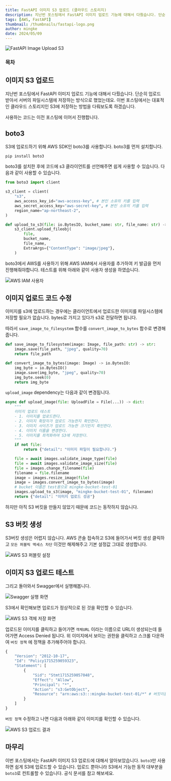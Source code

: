 ```yaml
---
title: FastAPI 이미지 S3 업로드 (클라우드 스토리지)
description: 지난번 포스팅에서 FastAPI 이미지 업로드 기능에 대해서 다뤘습니다. 단순히 업로드 받아서 서버의 파일시스템에 저장하는 방식으로 했었는데요. 이번 포스팅에서는 대표적인 클라우드 스토리지인 S3에 저장하는 방법을 다뤄보도록 하겠습니다.
tags: [AWS, FastAPI]
thumbnail: /thumbnails/fastapi-logo.png
author: mingke
date: 2024/05/09
---
```


<Image src="/thumbnails/fastapi-logo.png" alt="FastAPI Image Upload S3" />

### 목차

## 이미지 S3 업로드

지난번 포스팅에서 FastAPI 이미지 업로드 기능에 대해서 다뤘습니다. 단순히 업로드 받아서 서버의 파일시스템에 저장하는 방식으로 했었는데요. 이번 포스팅에서는 대표적인 클라우드 스토리지인 S3에 저장하는 방법을 다뤄보도록 하겠습니다.

사용하는 코드는 이전 포스팅에 이어서 진행합니다.

<Link url="https://chaechae.life/blog/fastapi-image-upload" />

## boto3

S3에 업로드하기 위해 AWS SDK인 boto3를 사용합니다. boto3를 먼저 설치합니다.

```bash
pip install boto3
```

boto3를 설치한 후에 코드에 s3 클라이언트를 선언해주면 쉽게 사용할 수 있습니다. 다음과 같이 사용할 수 있습니다.

```python
from boto3 import client

s3_client = client(
    "s3",
    aws_access_key_id="aws-access-key", # 본인 소유의 키를 입력
    aws_secret_access_key="aws-secret-key", # 본인 소유의 키를 입력
    region_name="ap-northeast-2",
)

def upload_to_s3(file: io.BytesIO, bucket_name: str, file_name: str) -> None:
    s3_client.upload_fileobj(
        file,
        bucket_name,
        file_name,
        ExtraArgs={"ContentType": "image/jpeg"},
    )
```

boto3에서 AWS를 사용하기 위해 AWS IAM에서 사용자를 추가하여 키 발급을 먼저 진행해줘야합니다. 테스트를 위해 아래와 같이 사용자 생성을 하였습니다.

<Image src="/fastapi-image-upload-s3/01.jpg" alt="AWS IAM 사용자" fullWidth={false} />

## 이미지 업로드 코드 수정

이미지를 s3에 업로드하는 경우에는 클라이언트에서 업로드한 이미지를 파일시스템에 저장할 필요가 없습니다. bytes로 가지고 있다가 s3로 전달하면 됩니다.

따라서 `save_image_to_filesystem` 함수를 `convert_image_to_bytes` 함수로 변경해줍니다.

```python
def save_image_to_filesystem(image: Image, file_path: str) -> str:
    image.save(file_path, "jpeg", quality=70)
    return file_path

def convert_image_to_bytes(image: Image) -> io.BytesIO:
    img_byte = io.BytesIO()
    image.save(img_byte, "jpeg", quality=70)
    img_byte.seek(0)
    return img_byte

```

`upload_image` dependency는 다음과 같이 변경됩니다.

```python
async def upload_image(file: UploadFile = File(...)) -> dict:
    """
    이미지 업로드 테스트
    - 1. 이미지를 업로드한다.
    - 2. 이미지 확장자가 업로드 가능한지 확인한다.
    - 3. 이미지 사이즈가 업로드 가능한 크기인지 확인한다.
    - 4. 이미지 이름을 변경한다.
    - 5. 이미지를 최적화하여 S3에 저장한다.
    """
    if not file:
        return {"detail": "이미지 파일이 필요합니다."}

    file = await images.validate_image_type(file)
    file = await images.validate_image_size(file)
    file = images.change_filename(file)
    filename = file.filename
    image = images.resize_image(file)
    image = images.convert_image_to_bytes(image)
    # bucket 이름은 test용으로 mingke-bucket-test-01
    images.upload_to_s3(image, "mingke-bucket-test-01", filename)
    return {"detail": "이미지 업로드 성공"}
```

하지만 아직 S3 버킷을 만들지 않았기 때문에 코드는 동작하지 않습니다.

## S3 버킷 생성

S3버킷 생성은 어렵지 않습니다. AWS 콘솔 접속하고 S3에 들어가서 버킷 생성 클릭하고 `모든 퍼블릭 액세스 차단` 이것만 해제해주고 기본 설정값 그대로 생성합니다.

<Image src="/fastapi-image-upload-s3/02.jpg" alt="AWS S3 퍼블릿 설정" fullWidth={false} />

## 이미지 S3 업로드 테스트

그리고 돌아와서 Swagger에서 실행해봅니다.

<Image src="/fastapi-image-upload/02.jpg" alt="Swagger 실행 화면" />

S3에서 확인해보면 업로드가 정상적으로 된 것을 확인할 수 있습니다.

<Image src="/fastapi-image-upload-s3/04.jpg" alt="AWS S3 객체 저장 화면" fullWidth={false} />

업로드된 이미지를 클릭하고 들어가면 `객체URL` 이라는 이름으로 URL이 생성되는데 들어가면 Access Denied 됩니다. 위 이미지에서 보이는 권한을 클릭하고 스크롤 다운하여 `버킷 정책` 에 정책을 추가해주어야 합니다.

```python
{
    "Version": "2012-10-17",
    "Id": "Policy1715259059323",
    "Statement": [
        {
            "Sid": "Stmt1715259057048",
            "Effect": "Allow",
            "Principal": "*",
            "Action": "s3:GetObject",
            "Resource": "arn:aws:s3:::mingke-bucket-test-01/*" # 버킷이름/*
        }
    ]
}
```

`버킷 정책` 수정하고 나면 다음과 아래와 같이 이미지를 확인할 수 있습니다.

<Image src="/fastapi-image-upload-s3/05.jpg" alt="AWS S3 업로드 결과" />

## 마무리

이번 포스팅에서는 FastAPI 이미지 S3 업로드에 대해서 알아보았습니다. `boto3`만 사용하면 쉽게 S3에 업로드할 수 있습니다. 업로드 뿐아니라 S3에서 가능한 동작 대부분을 `boto3`로 컨트롤할 수 있습니다. 공식 문서를 참고 해보세요.

<Link url="https://boto3.amazonaws.com/v1/documentation/api/latest/reference/services/s3.html" />

<Link url="https://chaechae.life/blog/boto3-ecs-service" />

<Link url="https://chaechae.life/blog/fastapi-async-sqlalchemy" />

